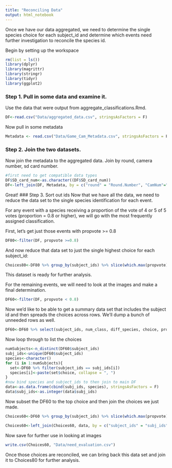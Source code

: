 ```yaml
---
title: "Reconciling Data"
output: html_notebook
---
```


Once we have our data aggregated, we need to determine the single species choice for each subject_id and determine which events need further investigation to reconcile the species id.

Begin by setting up the workspace
```r
rm(list = ls())
library(dplyr)
library(magrittr)
library(stringr)
library(tidyr)
library(ggplot2)
```
### Step 1. Pull in some data and examine it. 
Use the data that were output from aggregate_classifications.Rmd.
```r
DF<-read.csv("Data/aggregated_data.csv", stringsAsFactors = F)
```
Now pull in some metadata
```r
Metadata <- read.csv("Data/Game_Cam_Metadata.csv", stringsAsFactors = F)
```
### Step 2. Join the two datasets.
Now join the metadata to the aggregated data. Join by round, camera number, sd card number.

```r
#first need to get compatible data types
DF$SD_card_num<-as.character((DF$SD_card_num))
DF<-left_join(DF, Metadata, by = c("round" = "Round.Number", "CamNum"="Unit.Number","SD_card_num"="SD.Card.Number"  ))
```
Great!
### Step 3. Sort out ids
Now that we have all the data, we need to reduce the data set to the single species identification for each event.

For any event with a species receiving a proportion of the vote of 4 or 5 of 5 votes (proportion = 0.8 or higher), we will go with the most frequently assigned classification.

First, let's get just those events with propvote >= 0.8

```r
DF80<-filter(DF, propvote >=0.8)
```
And now reduce that data set to just the single highest choice for each subject_id:
```r
Choices80<-DF80 %>% group_by(subject_ids) %>% slice(which.max(propvote))
```
This dataset is ready for further analysis.

For the remaining events, we will need to look at the images and make a final determination.

```r
DF60<-filter(DF, propvote < 0.8)
```
Now we'd like to be able to get a summary data set that includes the subject id and then spreads the choices across rows.  We'll dump a bunch of unneeded rows as well.

```r
DF60<-DF60 %>% select(subject_ids, num_class, diff_species, choice, propvote, classification_id,Imj1, Imj2, Img3, ForestName)
```


Now loop through to list the choices


```r
numSubjects<-n_distinct(DF60$subject_ids)
subj_ids<-unique(DF60$subject_ids)
species<-character()
for (i in 1:numSubjects){
  set<-DF60 %>% filter(subject_ids == subj_ids[i])
  species[i]<-paste(set$choice, collapse = ", ")
}
#now bind species and subject_ids to then join to main DF
data<-as.data.frame(cbind(subj_ids, species), stringsAsFactors = F)
data$subj_ids<-as.integer(data$subj_ids)
```
Now subset the DF60 to the top choice and then join the choices we just made.

```r
Choices60<-DF60 %>% group_by(subject_ids) %>% slice(which.max(propvote))

Choices60<-left_join(Choices60, data, by = c("subject_ids" = "subj_ids"))
```
Now save for further use in looking at images

```r
write.csv(Choices60, "Data/need_evaluation.csv")
```
Once those choices are reconciled, we can bring back this data set and join it to Choices80 for further analysis.







